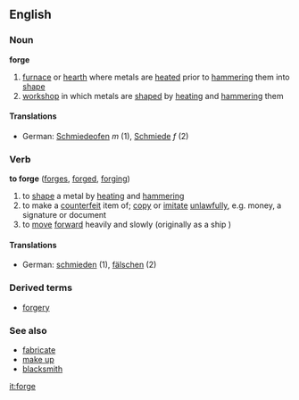 ==English==

===Noun===
'''forge'''
# [[furnace]] or [[hearth]] where metals are [[heat]]ed prior to [[hammer]]ing them into [[shape]]
# [[workshop]] in which metals are [[shape]]d by [[heat]]ing and [[hammer]]ing them
====Translations====
*German: [[Schmiedeofen]] ''m'' (1), [[Schmiede]] ''f'' (2)

===Verb===
'''to forge''' ([[forges]], [[forged]], [[forging]]) 
# to [[shape]] a metal by [[heat]]ing and [[hammer]]ing
# to make a [[counterfeit]] item of; [[copy]] or [[imitate]] [[unlawful]]ly, e.g. money, a signature or document
# to [[move]] [[forward]] heavily and slowly (originally as a ship<!--, now expanded to mean leading the way through heavy resistance?-->)
====Translations====
*German: [[schmieden]] (1), [[fälschen]] (2)

===Derived terms===
*[[forgery]]

===See also===
*[[fabricate]]
*[[make up]]
*[[blacksmith]]

[[it:forge]]